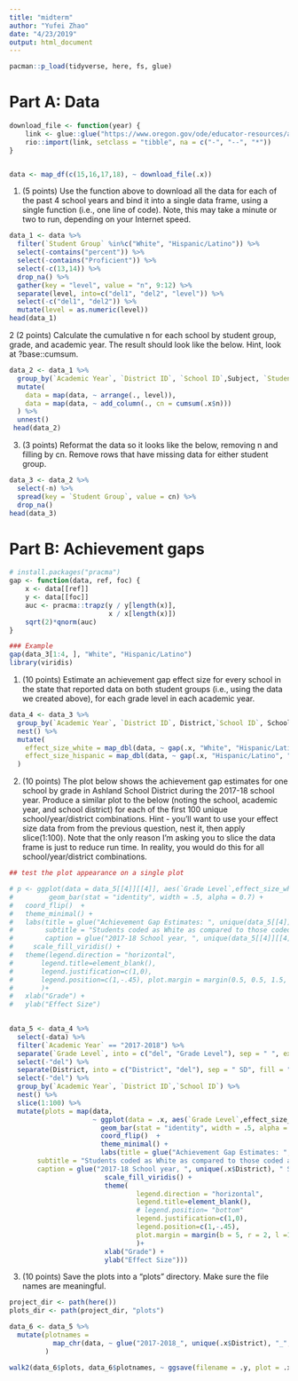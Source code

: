 ```yaml
---
title: "midterm"
author: "Yufei Zhao"
date: "4/23/2019"
output: html_document
---
```


```r
pacman::p_load(tidyverse, here, fs, glue)
```

# Part A: Data
```r
download_file <- function(year) {
    link <- glue::glue("https://www.oregon.gov/ode/educator-resources/assessment/TestResults20{year}/pagr_schools_ela_raceethnicity_{year-1}{year}.xlsx")
    rio::import(link, setclass = "tibble", na = c("-", "--", "*"))
}


data <- map_df(c(15,16,17,18), ~ download_file(.x))

```

1. (5 points) Use the function above to download all the data for each of the past 4 school years and bind it into a single data frame, using a single function (i.e., one line of code). Note, this may take a minute or two to run, depending on your Internet speed.
```r
data_1 <- data %>% 
  filter(`Student Group` %in%c("White", "Hispanic/Latino")) %>% 
  select(-contains("percent")) %>% 
  select(-contains("Proficient")) %>% 
  select(-c(13,14)) %>% 
  drop_na() %>% 
  gather(key = "level", value = "n", 9:12) %>% 
  separate(level, into=c("del1", "del2", "level")) %>% 
  select(-c("del1", "del2")) %>% 
  mutate(level = as.numeric(level))
head(data_1)
```

2 (2 points) Calculate the cumulative n for each school by student group, grade, and academic year. The result should look like the below. Hint, look at ?base::cumsum.
```r
data_2 <- data_1 %>% 
  group_by(`Academic Year`, `District ID`, `School ID`,Subject, `Student Group`, `Grade Level`) %>% nest() %>% 
  mutate(
    data = map(data, ~ arrange(., level)),
    data = map(data, ~ add_column(., cn = cumsum(.x$n)))
  ) %>% 
  unnest()
 head(data_2) 
```

3. (3 points) Reformat the data so it looks like the below, removing n and filling by cn. Remove rows that have missing data for either student group.
```r
data_3 <- data_2 %>% 
  select(-n) %>% 
  spread(key = `Student Group`, value = cn) %>% 
  drop_na()
head(data_3)
```

# Part B: Achievement gaps
```r
# install.packages("pracma")
gap <- function(data, ref, foc) {
    x <- data[[ref]]
    y <- data[[foc]]
    auc <- pracma::trapz(y / y[length(x)],
                         x / x[length(x)])
    sqrt(2)*qnorm(auc)
}

### Example
gap(data_3[1:4, ], "White", "Hispanic/Latino")
library(viridis)
```

1. (10 points) Estimate an achievement gap effect size for every school in the state that reported data on both student groups (i.e., using the data we created above), for each grade level in each academic year.
```r
data_4 <- data_3 %>% 
  group_by(`Academic Year`, `District ID`, District,`School ID`, School, `Grade Level`) %>% 
  nest() %>% 
  mutate(
    effect_size_white = map_dbl(data, ~ gap(.x, "White", "Hispanic/Latino")),
    effect_size_hispanic = map_dbl(data, ~ gap(.x, "Hispanic/Latino", "White"))
  )
```

2. (10 points) The plot below shows the achievement gap estimates for one school by grade in Ashland School District during the 2017-18 school year. Produce a similar plot to the below (noting the school, academic year, and school district) for each of the first 100 unique school/year/district combinations. Hint - you’ll want to use your effect size data from from the previous question, nest it, then apply slice(1:100). Note that the only reason I’m asking you to slice the data frame is just to reduce run time. In reality, you would do this for all school/year/district combinations.

```r
## test the plot appearance on a single plot

# p <- ggplot(data = data_5[[4]][[4]], aes(`Grade Level`,effect_size_white, fill = effect_size_white)) +
#         geom_bar(stat = "identity", width = .5, alpha = 0.7) +
#   coord_flip()  +
#   theme_minimal() +
#   labs(title = glue("Achievement Gap Estimates: ", unique(data_5[[4]][[4]]$School)),
#        subtitle = "Students coded as White as compared to those coded as Hispanic/Latino",
#        caption = glue("2017-18 School year, ", unique(data_5[[4]][[4]]$District), " School District, Oregon")) +
#     scale_fill_viridis() +
#   theme(legend.direction = "horizontal",
#       legend.title=element_blank(),
#       legend.justification=c(1,0),
#       legend.position=c(1,-.45), plot.margin = margin(0.5, 0.5, 1.5, 0.5, "cm")
#       )+
#   xlab("Grade") +
#   ylab("Effect Size")
  
```

```r
data_5 <- data_4 %>% 
  select(-data) %>% 
  filter(`Academic Year` == "2017-2018") %>% 
  separate(`Grade Level`, into = c("del", "Grade Level"), sep = " ", extra = "merge") %>% 
  select(-"del") %>%
  separate(District, into = c("District", "del"), sep = " SD", fill = "right") %>% 
  select(-"del") %>% 
  group_by(`Academic Year`, `District ID`,`School ID`) %>% 
  nest() %>% 
  slice(1:100) %>% 
  mutate(plots = map(data, 
                     ~ ggplot(data = .x, aes(`Grade Level`,effect_size_white, fill = effect_size_white)) + 
                       geom_bar(stat = "identity", width = .5, alpha = 0.7) +
                       coord_flip()  +
                       theme_minimal() +
                       labs(title = glue("Achievement Gap Estimates: ", unique(.x$School)),
       subtitle = "Students coded as White as compared to those coded as Hispanic/Latino",
       caption = glue("2017-18 School year, ", unique(.x$District), " School District, Oregon")) +
                        scale_fill_viridis() +
                        theme(
                                legend.direction = "horizontal",
                                legend.title=element_blank(),
                                # legend.position= "bottom"
                                legend.justification=c(1,0),
                                legend.position=c(1,-.45),
                                plot.margin = margin(b = 5, r = 2, l =1, unit = "cm")
                                )+
                        xlab("Grade") +
                        ylab("Effect Size")))

```

3. (10 points) Save the plots into a “plots” directory. Make sure the file names are meaningful.
```r
project_dir <- path(here())
plots_dir <- path(project_dir, "plots")

data_6 <- data_5 %>% 
  mutate(plotnames =
           map_chr(data, ~ glue("2017-2018_", unique(.x$District), "_",unique(.x$School), ".png"))
         )

walk2(data_6$plots, data_6$plotnames, ~ ggsave(filename = .y, plot = .x, dpi = 300, path = plots_dir, width = 7, height = 8))
```








